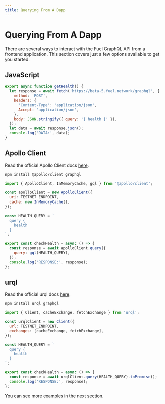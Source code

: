 ```yaml
---
title: Querying From A Dapp
---
```


# Querying From A Dapp

There are several ways to interact with the Fuel GraphQL API from a frontend application.
This section covers just a few options available to get you started.

## JavaScript

```javascript
export async function getHealth() {
  let response = await fetch('https://beta-5.fuel.network/graphql', {
    method: 'POST',
    headers: {
      'Content-Type': 'application/json',
      Accept: 'application/json',
    },
    body: JSON.stringify({ query: '{ health }' }),
  });
  let data = await response.json();
  console.log('DATA:', data);
}
```

## Apollo Client

Read the official Apollo Client docs [here](https://www.apollographql.com/apollo-client/).

```bash
npm install @apollo/client graphql
```

```javascript
import { ApolloClient, InMemoryCache, gql } from '@apollo/client';

const apolloClient = new ApolloClient({
  uri: TESTNET_ENDPOINT,
  cache: new InMemoryCache(),
});

const HEALTH_QUERY = `
  query {
    health
  }
`;

export const checkHealth = async () => {
  const response = await apolloClient.query({
    query: gql(HEALTH_QUERY),
  });
  console.log('RESPONSE:', response);
};
```

## urql

Read the official urql docs [here](https://formidable.com/open-source/urql/).

```bash
npm install urql graphql
```

```javascript
import { Client, cacheExchange, fetchExchange } from 'urql';

const urqlClient = new Client({
  url: TESTNET_ENDPOINT,
  exchanges: [cacheExchange, fetchExchange],
});

const HEALTH_QUERY = `
  query {
    health
  }
`;

export const checkHealth = async () => {
  const response = await urqlClient.query(HEALTH_QUERY).toPromise();
  console.log('RESPONSE:', response);
};
```

You can see more examples in the next section.


